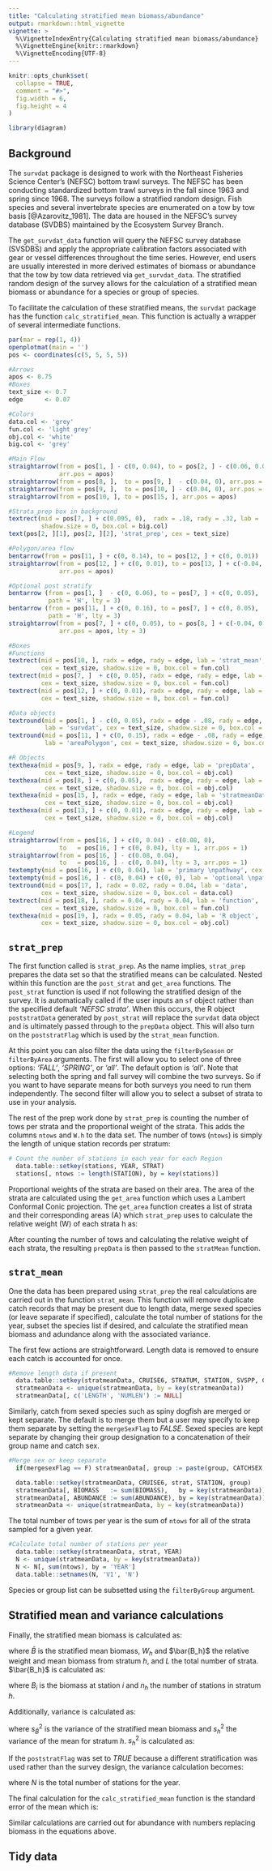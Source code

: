 ```yaml
---
title: "Calculating stratified mean biomass/abundance"
output: rmarkdown::html_vignette
vignette: >
  %\VignetteIndexEntry{Calculating stratified mean biomass/abundance}
  %\VignetteEngine{knitr::rmarkdown}
  %\VignetteEncoding{UTF-8}
---
```


```r
knitr::opts_chunk$set(
  collapse = TRUE,
  comment = "#>",
  fig.width = 6, 
  fig.height = 4
)

library(diagram)
```

## Background

The `survdat` package is designed to work with the Northeast Fisheries Science Center's (NEFSC) bottom trawl surveys. The NEFSC has been conducting standardized bottom trawl surveys in the fall since 1963 and spring since 1968.  The surveys follow a stratified random design.  Fish species and several invertebrate species are enumerated on a tow by tow basis [@Azarovitz_1981]. The data are housed in the NEFSC's survey database (SVDBS) maintained by the Ecosystem Survey Branch.

The `get_survdat_data` function will query the NEFSC survey database (SVSDBS) and apply the appropriate calibration factors associated with gear or vessel differences throughout the time series.  However, end users are usually interested in more derived estimates of biomass or abundance that the tow by tow data retrieved via `get_survdat_data`. The stratified random design of the survey allows for the calculation of a stratified mean biomass or abundance for a species or group of species.

To facilitate the calculation of these stratified means, the `survdat` package has the function `calc_stratified_mean`.  This function is actually a wrapper of several intermediate functions.

```r
par(mar = rep(1, 4))
openplotmat(main = '')
pos <- coordinates(c(5, 5, 5, 5))

#Arrows
apos <- 0.75
#Boxes
text_size <- 0.7
edge      <- 0.07

#Colors
data.col <- 'grey'
fun.col <- 'light grey'
obj.col <- 'white'
big.col <- 'grey'

#Main Flow
straightarrow(from = pos[1, ] - c(0, 0.04), to = pos[2, ] - c(0.06, 0.04), 
              arr.pos = apos)
straightarrow(from = pos[8, ],  to = pos[9, ]  - c(0.04, 0), arr.pos = apos)
straightarrow(from = pos[9, ],  to = pos[10, ] - c(0.04, 0), arr.pos = apos)
straightarrow(from = pos[10, ], to = pos[15, ], arr.pos = apos)

#Strata_prep box in background
textrect(mid = pos[7, ] + c(0.095, 0),  radx = .18, rady = .32, lab = '', 
         shadow.size = 0, box.col = big.col)
text(pos[2, ][1], pos[2, ][2], 'strat_prep', cex = text_size)

#Polygon/area flow
bentarrow(from = pos[11, ] + c(0, 0.14), to = pos[12, ] + c(0, 0.01))
straightarrow(from = pos[12, ] + c(0, 0.01), to = pos[13, ] + c(-0.04, 0.01), 
              arr.pos = apos)

#Optional post stratify
bentarrow (from = pos[1, ]  - c(0, 0.06), to = pos[7, ] + c(0, 0.05),  
           path = 'H', lty = 3)
bentarrow (from = pos[11, ] + c(0, 0.16), to = pos[7, ] + c(0, 0.05),  
           path = 'H', lty = 3)
straightarrow(from = pos[7, ] + c(0, 0.05), to = pos[8, ] + c(-0.04, 0.05), 
              arr.pos = apos, lty = 3)

#Boxes
#Functions
textrect(mid = pos[10, ], radx = edge, rady = edge, lab = 'strat_mean',   
         cex = text_size, shadow.size = 0, box.col = fun.col)
textrect(mid = pos[7, ]  + c(0, 0.05), radx = edge, rady = edge, lab = 'post_strat',   
         cex = text_size, shadow.size = 0, box.col = fun.col)
textrect(mid = pos[12, ] + c(0, 0.01), radx = edge, rady = edge, lab = 'get_area',   
         cex = text_size, shadow.size = 0, box.col = fun.col)

#Data objects
textround(mid = pos[1, ] - c(0, 0.05), radx = edge - .08, rady = edge, 
          lab = 'survdat', cex = text_size, shadow.size = 0, box.col = data.col)
textround(mid = pos[11, ] + c(0, 0.15), radx = edge - .08, rady = edge, 
          lab = 'areaPolygon', cex = text_size, shadow.size = 0, box.col = data.col)

#R Objects
texthexa(mid = pos[9, ], radx = edge, rady = edge, lab = 'prepData',
          cex = text_size, shadow.size = 0, box.col = obj.col)
texthexa(mid = pos[8, ] + c(0, 0.05),  radx = edge, rady = edge, lab = 'poststratData',
          cex = text_size, shadow.size = 0, box.col = obj.col)
texthexa(mid = pos[15, ], radx = edge, rady = edge, lab = 'stratmeanData',
          cex = text_size, shadow.size = 0, box.col = obj.col)
texthexa(mid = pos[13, ] + c(0, 0.01), radx = edge, rady = edge, lab = 'strataArea',
          cex = text_size, shadow.size = 0, box.col = obj.col)

#Legend
straightarrow(from = pos[16, ] + c(0, 0.04) - c(0.08, 0), 
              to   = pos[16, ] + c(0, 0.04), lty = 1, arr.pos = 1)
straightarrow(from = pos[16, ] - c(0.08, 0.04), 
              to   = pos[16, ] - c(0, 0.04), lty = 3, arr.pos = 1)
textempty(mid = pos[16, ] + c(0, 0.04), lab = 'primary \npathway', cex = text_size)
textempty(mid = pos[16, ] - c(0, 0.04) + c(0, 0), lab = 'optional \npathway', cex = text_size)
textround(mid = pos[17, ], radx = 0.02, rady = 0.04, lab = 'data',
         cex = text_size, shadow.size = 0, box.col = data.col)
textrect(mid = pos[18, ], radx = 0.04, rady = 0.04, lab = 'function',
         cex = text_size, shadow.size = 0, box.col = fun.col)
texthexa(mid = pos[19, ], radx = 0.05, rady = 0.04, lab = 'R object',
         cex = text_size, shadow.size = 0, box.col = obj.col)
```

## `strat_prep`

The first function called is `strat_prep`.  As the name implies, `strat_prep` prepares the data set so that the stratified means can be calculated.  Nested within this function are the `post_strat` and `get_area` functions.  The `post_strat` function is used if not following the stratified design of the survey.  It is automatically called if the user inputs an `sf` object rather than the specified default *'NEFSC strata'*.  When this occurs, the R object `poststratData` generated by `post_strat` will replace the `survdat` data object and is ultimately passed through to the `prepData` object.  This will also turn on the `poststratFlag` which is used by the `strat_mean` function.

At this point you can also filter the data using the `filterBySeason` or `filterByArea` arguments.  The first will allow you to select one of three options: *'FALL'*, *'SPRING'*, or *'all'*.  The default option is *'all'*.  Note that selecting both the spring and fall survey will combine the two surveys.  So if you want to have separate means for both surveys you need to run them independently.  The second filter will allow you to select a subset of strata to use in your analysis.

The rest of the prep work done by `strat_prep` is counting the number of tows per strata and the proportional weight of the strata.  This adds the columns `ntows` and `W.h` to the data set.  The number of tows (`ntows`) is simply the length of unique station records per stratum:

```r
# Count the number of stations in each year for each Region
  data.table::setkey(stations, YEAR, STRAT)
  stations[, ntows := length(STATION), by = key(stations)]
```

Proportional weights of the strata are based on their area.  The area of the strata are calculated using the `get_area` function which uses a Lambert Conformal Conic projection.  The `get_area` function creates a list of strata and their corresponding areas (A) which `strat_prep` uses to calculate the relative weight (W) of each strata h as:

\begin{equation}
    \label{PropArea}
    \begin{split}
    W_h = \frac{A_h}{\sum{A_h}}
\end{split}
\end{equation}

After counting the number of tows and calculating the relative weight of each strata, the resulting `prepData` is then passed to the `stratMean` function.

## `strat_mean`

One the data has been prepared using `strat_prep` the real calculations are carried out in the function `strat_mean`.  This function will remove duplicate catch records that may be present due to length data, merge sexed species (or leave separate if specified), calculate the total number of stations for the year, subset the species list if desired, and calculate the stratified mean biomass and adundance along with the associated variance.

The first few actions are straightforward.  Length data is removed to ensure each catch is accounted for once.

```r
#Remove length data if present
  data.table::setkey(stratmeanData, CRUISE6, STRATUM, STATION, SVSPP, CATCHSEX)
  stratmeanData <- unique(stratmeanData, by = key(stratmeanData))
  stratmeanData[, c('LENGTH', 'NUMLEN') := NULL]
```

Similarly, catch from sexed species such as spiny dogfish are merged or kept separate.  The default is to merge them but a user may specify to keep them separate by setting the `mergeSexFlag` to *FALSE*.  Sexed species are kept separate by changing their group designation to a concatenation of their group name and catch sex.

```r
#Merge sex or keep separate
  if(mergesexFlag == F) stratmeanData[, group := paste(group, CATCHSEX, sep = '')]

  data.table::setkey(stratmeanData, CRUISE6, strat, STATION, group)
  stratmeanData[, BIOMASS   := sum(BIOMASS),   by = key(stratmeanData)]
  stratmeanData[, ABUNDANCE := sum(ABUNDANCE), by = key(stratmeanData)]
  stratmeanData <- unique(stratmeanData, by = key(stratmeanData))
```

The total number of tows per year is the sum of `ntows` for all of the strata sampled for a given year.  

```r
#Calculate total number of stations per year
  data.table::setkey(stratmeanData, strat, YEAR)
  N <- unique(stratmeanData, by = key(stratmeanData))
  N <- N[, sum(ntows), by = 'YEAR']
  data.table::setnames(N, 'V1', 'N')
```

Species or group list can be subsetted using the `filterByGroup` argument.

## Stratified mean and variance calculations

Finally, the stratified mean biomass is calculated as:

\begin{equation}
    \label{Stratifed}
    \bar{B} = \sum_{h = 1}^{L}{W_h\bar{B_h}}
\end{equation}

where $\bar{B}$ is the stratified mean biomass, $W_h$ and $\bar{B_h}$ the relative weight and mean biomass from stratum $h$, and $L$ the total number of strata.  $\bar{B_h}$ is calculated as:

\begin{equation}
    \label{mean biomass}
    \bar{B_h} = \frac{\sum_{i = 1}^n{B_i}}{n_h}
\end{equation}

where $B_i$ is the biomass at station $i$ and $n_h$ the number of stations in stratum $h$.

Additionally, variance is calculated as:

\begin{equation}
    \label{stratified variance}
    s_{\bar{B}}^2 = \sum_{h = 1}^L{\frac{W_{h}^{2} s_{h}^{2}}{n_{h}}}
\end{equation}

where $s_{\bar{B}}^2$ is the variance of the stratified mean biomass and $s_h^2$ the variance of the mean for stratum $h$.  $s_h^2$ is calculated as:

\begin{equation}
    \label{strata variance}
    s_h^2 = \frac{{(B_i - \bar{B_h})}^2}{n_h - 1}
\end{equation}

If the `poststratFlag` was set to *TRUE* because a different stratification was used rather than the survey design, the variance calculation becomes:

\begin{equation}
    \label{penalty variance}
    s_{\bar{B}}^2 = \frac{\sum_{h = 1}^L{s_{h}^{2} W_h}}{N} + 
                    \sum_{h = 1}^L{\frac{(1 - W_h)s_h^2}{N^2}}
\end{equation}

where $N$ is the total number of stations for the year.

The final calculation for the `calc_stratified_mean` function is the standard error of the mean which is:

\begin{equation}
    \label{standard error}
    s_{\bar{B}} = \sqrt{s_{\bar{B}}^2}
\end{equation}

Similar calculations are carried out for abundance with numbers replacing biomass in the equations above.

## Tidy data

